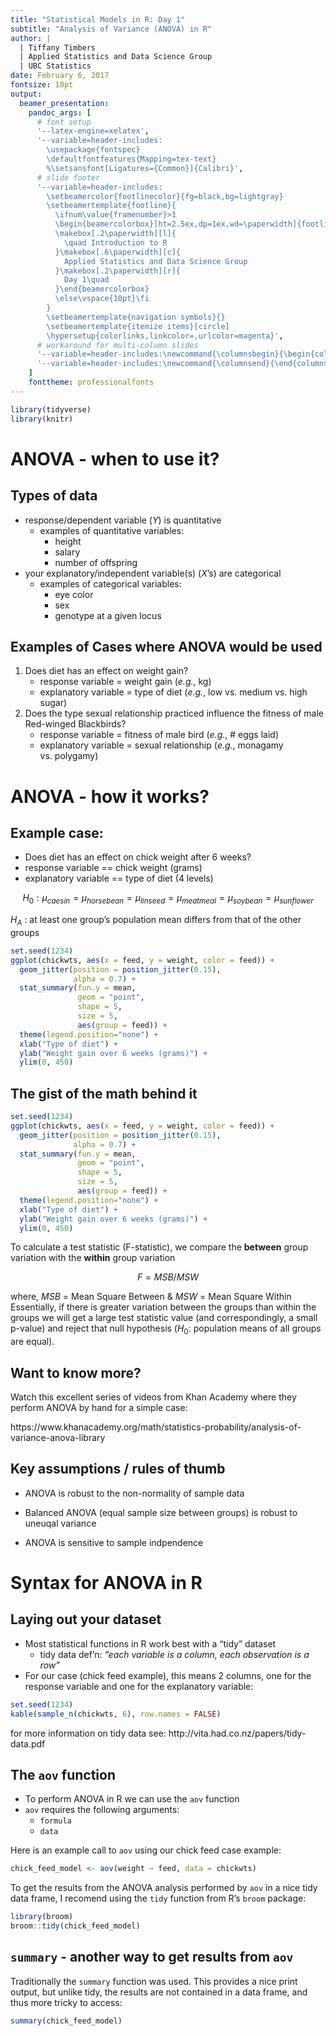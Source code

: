 ```yaml
---
title: "Statistical Models in R: Day 1"
subtitle: "Analysis of Variance (ANOVA) in R"
author: |
  | Tiffany Timbers
  | Applied Statistics and Data Science Group
  | UBC Statistics
date: February 6, 2017
fontsize: 10pt
output:
  beamer_presentation:
    pandoc_args: [
      # font setup
      '--latex-engine=xelatex',
      '--variable=header-includes:
        \usepackage{fontspec}
        \defaultfontfeatures{Mapping=tex-text}
        %\setsansfont[Ligatures={Common}]{Calibri}',
      # slide footer
      '--variable=header-includes:
        \setbeamercolor{footlinecolor}{fg=black,bg=lightgray}
        \setbeamertemplate{footline}{
          \ifnum\value{framenumber}>1
          \begin{beamercolorbox}[ht=2.5ex,dp=1ex,wd=\paperwidth]{footlinecolor}
          \makebox[.2\paperwidth][l]{
            \quad Introduction to R
          }\makebox[.6\paperwidth][c]{
            Applied Statistics and Data Science Group
          }\makebox[.2\paperwidth][r]{
            Day 1\quad
          }\end{beamercolorbox}
          \else\vspace{10pt}\fi
        }
        \setbeamertemplate{navigation symbols}{}
        \setbeamertemplate{itemize items}[circle]
        \hypersetup{colorlinks,linkcolor=,urlcolor=magenta}',
      # workaround for multi-column slides
      '--variable=header-includes:\newcommand{\columnsbegin}{\begin{columns}}',
      '--variable=header-includes:\newcommand{\columnsend}{\end{columns}}'
    ]
    fonttheme: professionalfonts
---
```


```r
library(tidyverse)
library(knitr)
```

# ANOVA - when to use it?

## Types of data

- response/dependent variable ($Y$) is quantitative
  - examples of quantitative variables:
    - height
    - salary
    - number of offspring

- your explanatory/independent variable(s) ($X$'s) are categorical
  - examples of categorical variables:
    - eye color
    - sex
    - genotype at a given locus

## Examples of Cases where ANOVA would be used

1. Does diet has an effect on weight gain?
    - response variable = weight gain (*e.g.*, kg)
    - explanatory variable = type of diet (*e.g.*, low vs. medium vs. high sugar)
2. Does the type sexual relationship practiced influence the fitness of male Red-winged Blackbirds?
    - response variable = fitness of male bird (*e.g.*, # eggs laid)
    - explanatory variable =  sexual relationship (*e.g.*, monagamy vs. polygamy)

# ANOVA - how it works?

## Example case:

- Does diet has an effect on chick weight after 6 weeks?
- response variable == chick weight (grams)
- explanatory variable == type of diet (4 levels)

$$H_{0} : \mu_{caesin} = \mu_{horsebean} = \mu_{linseed} = \mu_{meatmeal} = \mu_{soybean} = \mu_{sunflower}$$

$H_{A}$ : at least one group's population mean differs from that of the other groups

```r
set.seed(1234)
ggplot(chickwts, aes(x = feed, y = weight, color = feed)) +
  geom_jitter(position = position_jitter(0.15),
              alpha = 0.7) +
  stat_summary(fun.y = mean,
               geom = "point",
               shape = 5,
               size = 5,
               aes(group = feed)) +
  theme(legend.position="none") +
  xlab("Type of diet") +
  ylab("Weight gain over 6 weeks (grams)") +
  ylim(0, 450)
```

## The gist of the math behind it

```r
set.seed(1234)
ggplot(chickwts, aes(x = feed, y = weight, color = feed)) +
  geom_jitter(position = position_jitter(0.15),
              alpha = 0.7) +
  stat_summary(fun.y = mean,
               geom = "point",
               shape = 5,
               size = 5,
               aes(group = feed)) +
  theme(legend.position="none") +
  xlab("Type of diet") +
  ylab("Weight gain over 6 weeks (grams)") +
  ylim(0, 450)
```

To calculate a test statistic (F-statistic), we compare the **between** group variation with the **within** group variation

$$F = MSB/MSW$$

where, $MSB$ = Mean Square Between & $MSW$ = Mean Square Within
\hfill \break
Essentially, if there is greater variation between the groups than within the groups we will get a large test statistic value (and correspondingly, a small p-value) and reject that null hypothesis ($H_0$: population means of all groups are equal).

## Want to know more?

Watch this excellent series of videos from Khan Academy where they perform ANOVA by hand for a simple case:

https://www.khanacademy.org/math/statistics-probability/analysis-of-variance-anova-library

## Key assumptions / rules of thumb

- ANOVA is robust to the non-normality of sample data

- Balanced ANOVA (equal sample size between groups) is robust to uneuqal variance

- ANOVA is sensitive to sample indpendence

# Syntax for ANOVA in R

## Laying out your dataset

- Most statistical functions in R work best with a "tidy" dataset
    - tidy data def'n: *"each variable is a column, each observation is a row"*

- For our case (chick feed example), this means 2 columns, one for the response variable and one for the explanatory variable:

```r
set.seed(1234)
kable(sample_n(chickwts, 6), row.names = FALSE)
```

for more information on tidy data see: http://vita.had.co.nz/papers/tidy-data.pdf

## The `aov` function

- To perform ANOVA in R we can use the `aov` function
- `aov` requires the following arguments:
    - `formula`
    - `data`

Here is an example call to `aov` using our chick feed case example:

```r
chick_feed_model <- aov(weight ~ feed, data = chickwts)
```

To get the results from the ANOVA analysis performed by `aov` in a nice tidy data frame, I recomend using the `tidy` function from R's `broom` package:

```r
library(broom)
broom::tidy(chick_feed_model)
```

## `summary` - another way to get results from `aov`

Traditionally the `summary` function was used. This provides a nice print output, but unlike tidy, the results are not contained in a data frame, and thus more tricky to access:

```r
summary(chick_feed_model)
```

